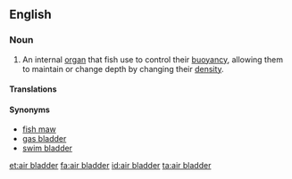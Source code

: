 ==English==

===Noun===
{{en-noun}}
{{wikipedia}}

# An internal [[organ]] that fish use to control their [[buoyancy]], allowing them to maintain or change depth by changing their [[density]].

====Translations====
{{trans-see|swim bladder}}

====Synonyms====
* [[fish maw]]
* [[gas bladder]]
* [[swim bladder]]

[[et:air bladder]]
[[fa:air bladder]]
[[id:air bladder]]
[[ta:air bladder]]